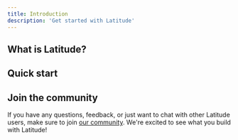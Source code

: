 ```yaml
---
title: Introduction
description: 'Get started with Latitude'
---
```


## What is Latitude?


## Quick start


## Join the community

If you have any questions, feedback, or just want to chat with other Latitude users, make sure to join [our community](https://join.slack.com/t/trylatitude/shared_invite/zt-17dyj4elt-rwM~h2OorAA3NtgmibhnLA). We're excited to see what you build with Latitude!